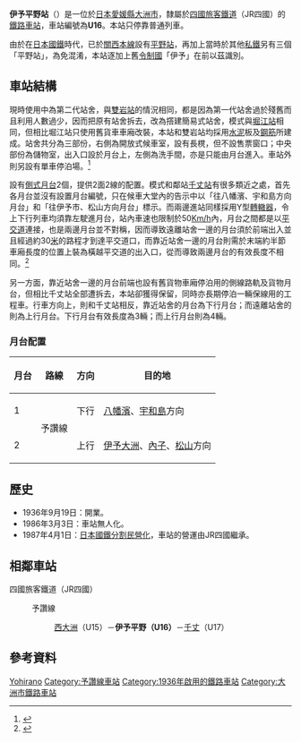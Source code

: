 {{NoteTA|1 = zh:伊予平野站; zh-cn:伊予平野站; zh-tw:伊予平野車站; zh-hk:伊予平野站; }}
{{日本車站資訊
|公司色     = #1cadca
|文字色     =
|站名       = 伊予平野站
|圖片       = Iyo-Hirano stn.jpg
|pxl        =
|圖片說明   = 伊予平野站站房（2008年）
|日文原名   = 伊予平野
|平假名     = いよひらの 
|羅馬拼音   = Iyo-Hirano
|前一站     = U15 [[西大洲站|西大洲]]
|後一站     = [[千丈站|千丈]] U17
|前一站距離 = 1.9
|後一站距離 = 7.1
|電報略號   = ヒノ
|車站編號   = {{車站編號c|#fbaf18|U16}}
|所屬公司   = [[四國旅客鐵道|四國旅客鐵道]]（JR四國）
|所屬路線   = {{Color|#fbaf18|■}}[[予讚線|予讚線]]
|距離       = 253.5
|起站       = [[高松站　(香川縣)|高松]]
|所在地     = [[愛媛縣|愛媛縣]][[大洲市|大洲市]]平野町野田
|車站構造   = [[地面車站|地面車站]]
|月台配置   = 2面2線
|啟用年月日 = 1936年9月19日
|廢止年月日 = 
|上下車人次 = 
|統計年度   = 
|備註       = 無人站
}}

'''伊予平野站'''（{{jpn|j=伊予平野駅|hg=いよひらのえき|rm=Iyo-hirano eki|f=y}}）是一位於[[日本|日本]][[愛媛縣|愛媛縣]][[大洲市|大洲市]]，隸屬於[[四國旅客鐵道|四國旅客鐵道]]（JR四國）的[[鐵路車站|鐵路車站]]，車站編號為'''U16'''。本站只停靠普通列車。

由於在[[日本國鐵|日本國鐵]]時代，已於[[關西本線|關西本線]]設有[[平野站_(JR西日本)|平野站]]，再加上當時於其他[[私鐵|私鐵]]另有三個「平野站」，為免混淆，本站逐加上舊[[令制國|令制國]]「伊予」在前以茲識別。

==車站結構==
現時使用中為第二代站舍，與[[雙岩站|雙岩站]]的情況相同，都是因為第一代站舍過於殘舊而且利用人數過少，因而把原有站舍拆去，改為撘建簡易式站舍，模式與[[堀江站_(愛媛縣)|堀江站]]相同，但相比堀江站只使用舊貨車車廂改裝，本站和雙岩站均採用[[水泥|水泥]]板及[[鋼筋|鋼筋]]所建成。站舍共分為三部份，右側為開放式候車室，設有長櫈，但不設售票窗口；中央部份為儲物室，出入口設於月台上，左側為洗手間，亦是只能由月台進入。車站外則另設有單車停泊場。<ref>{{Cite web |url=http://hacchi-no-he.net/line/yosan/station/0750_iyohirano.htm |title=非官方車站介紹。 |accessdate=2014-09-03 |archive-date=2016-06-07 |archive-url=https://web.archive.org/web/20160607064255/http://hacchi-no-he.net/line/yosan/station/0750_iyohirano.htm |dead-url=no }}</ref>

設有[[側式月台|側式月台]]2個，提供2面2線的配置。模式和鄰站[[千丈站|千丈站]]有很多類近之處，首先各月台並沒有設置月台編號，只在候車大堂內的告示中以「往八幡濱、宇和島方向月台」和「往伊予市、松山方向月台」標示。而兩邊進站同樣採用Y型[[轉轍器|轉轍器]]，令上下行列車均須靠左駛進月台，站內車速也限制於50[[Km/h|Km/h]]內，月台之間都是以[[平交道|平交道]]連接，也是兩邊月台並不對稱，因而導致遠離站舍一邊的月台須於前端出入並且經過約30[[米_(单位)|米]]的路程才到達平交道口，而靠近站舍一邊的月台則需於末端約半節車廂長度的位置上裝為橫越平交道的出入口，從而導致兩邊月台的有效長度不相同。<ref>{{Cite web |url=http://www.shikoku.org.uk/JR/LINE/yosan/st-hirano.htm |title=另一個非官方車站介紹。 |accessdate=2014-09-03 |archive-date=2014-09-04 |archive-url=https://web.archive.org/web/20140904072508/http://www.shikoku.org.uk/JR/LINE/yosan/st-hirano.htm |dead-url=no }}</ref>

另一方面，靠近站舍一邊的月台前端也設有舊貨物車廂停泊用的側線路軌及貨物月台，但相比千丈站全部遭拆去，本站卻獲得保留，同時亦長期停泊一輛保線用的工程車。行車方向上，則和千丈站相反，靠近站舍的月台為下行月台；而遠離站舍的則為上行月台。下行月台有效長度為3輛；而上行月台則為4輛。
===月台配置===
{| rules="rows" class="wikitable"
!月台<!-- 事業者側による呼称 --->!!路線!!方向!!目的地
|-
! 1
| rowspan=2|{{color|#fbaf18|■}}予讚線
| style="text-align:center" | 下行
| [[八幡濱站|八幡濱]]、[[宇和島站|宇和島]]方向
|-
! 2
| style="text-align:center" | 上行
| [[伊予大洲站|伊予大洲]]、[[內子站|內子]]、[[松山站_(愛媛縣)|松山]]方向
|}

==歷史==
* 1936年9月19日：開業。
* 1986年3月3日：車站無人化。
* 1987年4月1日：[[日本國鐵分割民營化|日本國鐵分割民營化]]，車站的營運由JR四國繼承。

==相鄰車站==
; 四國旅客鐵道（JR四國）
: {{Color|#fbaf18|■}}予讚線
:: [[西大洲站|西大洲]]（U15）－'''伊予平野（U16）'''－[[千丈站|千丈]]（U17）

==參考資料==
{{reflist}}

{{commonscat|Iyo-Hirano Station}}

{{予讚線 (宇和島地區)}}

{{DEFAULTSORT:Iyo-Hirano}}
[[Category:日本鐵路車站_I|Yohirano]]
[[Category:予讚線車站|Category:予讚線車站]]
[[Category:1936年啟用的鐵路車站|Category:1936年啟用的鐵路車站]]
[[Category:大洲市鐵路車站|Category:大洲市鐵路車站]]